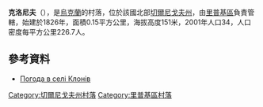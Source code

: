 {{coord|51|38|40|N|30|45|24|E|scale:100000|display=title}}

'''克洛尼夫'''（{{lang-uk|Клонів}}），是[[烏克蘭|烏克蘭]]的村落，位於該國北部[[切爾尼戈夫州|切爾尼戈夫州]]，由[[里普基區|里普基區]]負責管轄，始建於1826年，面積0.15平方公里，海拔高度151米，2001年人口34，人口密度每平方公里226.7人。

==參考資料==
* [http://weather.in.ua/ua/chernigovskaja/10726 Погода в селі Клонів] {{Wayback|url=http://weather.in.ua/ua/chernigovskaja/10726 |date=20111220111143 }}

[[Category:切爾尼戈夫州村落|Category:切爾尼戈夫州村落]]
[[Category:里普基區村落|Category:里普基區村落]]


{{Chernihiv-geo-stub}}